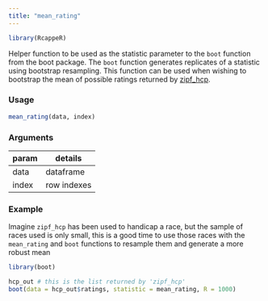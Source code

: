 ```yaml
---
title: "mean_rating"
---
```

```r
library(RcappeR)
```

Helper function to be used as the statistic parameter to the `boot` function from the boot package.  The `boot` function generates replicates of a statistic using bootstrap resampling.  This function can be used when wishing to bootstrap the mean of possible ratings returned by [zipf_hcp](zipf_hcp.html).

### Usage
```r
mean_rating(data, index)
```

### Arguments

param | details
------|-------
data | dataframe
index | row indexes

### Example

Imagine `zipf_hcp` has been used to handicap a race, but the sample of races used is only small, this is a good time to use those races with the `mean_rating` and `boot` functions to resample them and generate a more robust mean

```r
library(boot)

hcp_out # this is the list returned by 'zipf_hcp'
boot(data = hcp_out$ratings, statistic = mean_rating, R = 1000)
```
